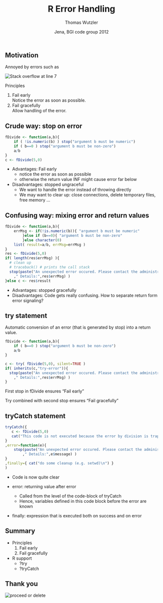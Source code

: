 % R Error Handling
% Thomas Wutzler
% Jena, BGI code group 2012

## Motivation 

Annoyed by errors such as

![Stack overflow at line 7](images/error1.jpg)\ 

Principles

1. Fail early  
	Notice the error as soon as possible.
2. Fail gracefully  
	Allow handling of the error.


## Crude way: stop on error 
```{r}
fDivide <- function(a,b){
	if ( !is.numeric(b) ) stop("argument b must be numeric") 
	if ( b==0 ) stop("argument b must be non-zero")
	a/b
}
c <- fDivide(5,0)    
```

* Advantages: Fail early
	+ notice the error as soon as possible
	+ otherwise the return value INF might cause error far below
* Disadvantages: stopped ungraceful
	- We want to handle the error instead of throwing directly
	- We may want to clear up: close connections, delete temporary files, free memory ... 

## Confusing way: mixing error and return values
```{r}
fDivide <- function(a,b){
	errMsg <- if(!is.numeric(b)){ "argument b must be numeric" 
		}else if (b==0){ "argument b must be non-zero"
		}else character(0)
	list( result=a/b, errMsg=errMsg )
}
res <- fDivide(5,0)
if( length(res$errMsg) ){
  # clean up
  # traceback()	# prints the call stack
  stop(paste("An unexpected error occured. Please contact the administrator."
  	," Details:",res$errMsg) )
}else c <- res$result
```

* Advantages: stopped gracefully
* Disadvantages: Code gets really confusing. How to separate return form error signaling?

## try statement
Automatic conversion of an error (that is generated by stop) into a return value.
 
```{r}
fDivide <- function(a,b){
	if ( b==0 ) stop("argument b must be non-zero")
	a/b
}

c <- try( fDivide(5,0), silent=TRUE )
if( inherits(c,"try-error")){   
  stop(paste("An unexpected error occured. Please contact the administrator."
  	," Details:",res$errMsg) )
}  
```

First stop in fDivide ensures "Fail early"

Try combined with second stop ensures "Fail gracefully"

## tryCatch statement
```{r}
tryCatch({
   c <- fDivide(5,0)
   cat("This code is not executed because the error by division is trapped\n") 
}
,error=function(e){
	stop(paste("An unexpected error occured. Please contact the administrator."
		," Details:",e$message) )   
}
,finally={ cat("do some cleanup (e.g. setwd)\n") }
)
```

* Code is now quite clear

* error: returning value after error
	* Called from the level of the code-block of tryCatch
	* Hence, variables defined in this code block before the error are known 

* finally: expression that is executed both on success and on error 

## Summary

* Principles
	1. Fail early
	2. Fail gracefully
	
* R support
	- ?try
	- ?tryCatch
	
## Thank you	

![proceed or delete](images/error2.jpg)\ 


